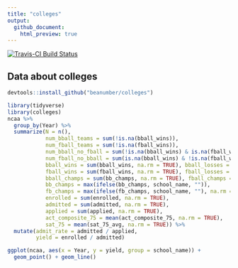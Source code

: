 ```yaml
---
title: "colleges"
output:
  github_document:
    html_preview: true
---
```


[![Travis-CI Build Status](https://travis-ci.org/beanumber/colleges.svg?branch=master)](https://travis-ci.org/beanumber/colleges)

## Data about colleges

```r
devtools::install_github("beanumber/colleges")
```

```r
library(tidyverse)
library(colleges)
ncaa %>%
  group_by(Year) %>%
  summarize(N = n(),
            num_bball_teams = sum(!is.na(bball_wins)),
            num_fball_teams = sum(!is.na(fball_wins)),
            num_bball_no_fball = sum(!is.na(bball_wins) & is.na(fball_wins)),
            num_fball_no_bball = sum(is.na(bball_wins) & !is.na(fball_wins)),
            bball_wins = sum(bball_wins, na.rm = TRUE), bball_losses = sum(bball_losses, na.rm = TRUE),
            fball_wins = sum(fball_wins, na.rm = TRUE), fball_losses = sum(fball_losses, na.rm = TRUE),
            bball_champs = sum(bb_champs, na.rm = TRUE), fball_champs = sum(fb_champs, na.rm = TRUE),
            bb_champs = max(ifelse(bb_champs, school_name, "")),
            fb_champs = max(ifelse(fb_champs, school_name, ""), na.rm = TRUE),
            enrolled = sum(enrolled, na.rm = TRUE),
            admitted = sum(admitted, na.rm = TRUE),
            applied = sum(applied, na.rm = TRUE),
            act_composite_75 = mean(act_composite_75, na.rm = TRUE),
            sat_75 = mean(sat_75_avg, na.rm = TRUE)) %>%
  mutate(admit_rate = admitted / applied,
         yield = enrolled / admitted)
```

```r
ggplot(ncaa, aes(x = Year, y = yield, group = school_name)) + 
  geom_point() + geom_line()
```
